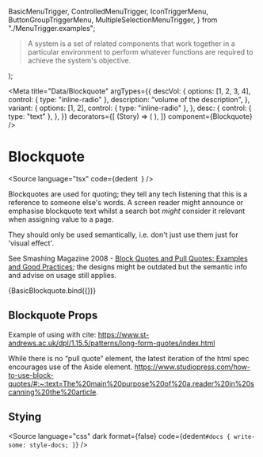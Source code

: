   BasicMenuTrigger,
  ControlledMenuTrigger,
  IconTriggerMenu,
  ButtonGroupTriggerMenu,
  MultipleSelectionMenuTrigger,
} from "./MenuTrigger.examples";

  <Blockquote
    variant={1}
    desc="Donella Meadows, environmental scientist, 1941-2001"
    {...args}
  >
    <P>
      A system is a set of related components that work together in a particular
      environment to perform whatever functions are required to achieve the
      system's objective.
    </P>
  </Blockquote>
);

<Meta
  title="Data/Blockquote"
  argTypes={{
    descVol: {
      options: [1, 2, 3, 4],
      control: { type: "inline-radio" },
      description: "volume of the description",
    },
    variant: {
      options: [1, 2],
      control: { type: "inline-radio" },
    },
    desc: {
      control: { type: "text" },
    },
  }}
  decorators={[
    (Story) => (
      <StoryCenteredInline>
        <Story />
      </StoryCenteredInline>
    ),
  ]}
  component={Blockquote}
/>

# Blockquote

<Source
  language="tsx"
  code={dedent`
  `}
/>

Blockquotes are used for quoting; they tell any tech listening that this is a reference to someone else's words. A screen reader might announce or emphasise blockquote text whilst a search bot _might_ consider it relevant when assigning value to a page.

They should only be used semantically, i.e. don't just use them just for 'visual effect'.

See Smashing Magazine 2008 - [Block Quotes and Pull Quotes: Examples and Good Practices](https://www.smashingmagazine.com/2008/06/block-quotes-and-pull-quotes-examples-and-good-practices/); the designs might be outdated but the semantic info and advise on usage still applies.

<Canvas withSource="closed">
  <Story name="a) Basic blockquote">{BasicBlockquote.bind({})}</Story>
</Canvas>

## Blockquote Props

<ArgsTable of={Blockquote} />

Example of using with cite:
https://www.st-andrews.ac.uk/dpl/1.15.5/patterns/long-form-quotes/index.html

While there is no “pull quote” element, the latest iteration of the html spec encourages use of the Aside element.
https://www.studiopress.com/how-to-use-block-quotes/#:~:text=The%20main%20purpose%20of%20a,reader%20in%20scanning%20the%20article.

## Stying

<Source
  language="css"
  dark
  format={false}
  code={dedent`
    #docs {
      write-some: style-docs;
    }
  `}
/>
